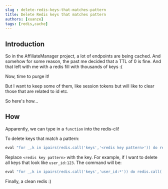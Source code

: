 ```yaml
---
slug : delete-redis-keys-that-matches-pattern
title: Delete Redis keys that matches pattern
authors: [xuanze]
tags: [redis,cache]
---
```


## Introduction

So in the AffiliateManager project, a lot of endpoints are being cached. And somehow for some reason, the past me decided that a TTL
of 0 is fine. And that left with me with a redis fill with thousands of keys :(

Now, time to purge it!

But I want to keep some of them, like session tokens but will like to clear those that are related to id etc.

So here's how...

<!--truncate-->

## How

Apparently, we can type in a `function` into the redis-cli!

To delete keys that match a pattern:

``` lua
eval "for _,k in ipairs(redis.call('keys','<redis key pattern>')) do redis.call('del',k) end" 0
```

Replace `<redis key pattern>` with the key. For example, if I want to delete all keys that look like `user_id:123`. The command will be:

``` lua
eval "for _,k in ipairs(redis.call('keys','user_id:*')) do redis.call('del',k) end" 0
```

Finally, a clean redis :)